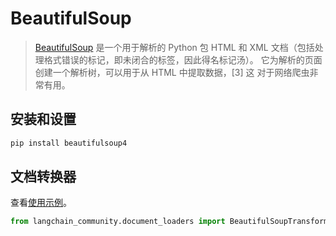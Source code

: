 # BeautifulSoup

> [BeautifulSoup](https://www.crummy.com/software/BeautifulSoup/) 是一个用于解析的 Python 包
> HTML 和 XML 文档（包括处理格式错误的标记，即未闭合的标签，因此得名标记汤）。
> 它为解析的页面创建一个解析树，可以用于从 HTML 中提取数据，[3] 这
> 对于网络爬虫非常有用。

## 安装和设置

```bash
pip install beautifulsoup4
```

## 文档转换器

查看[使用示例](/docs/integrations/document_transformers/beautiful_soup)。

```python
from langchain_community.document_loaders import BeautifulSoupTransformer
```
